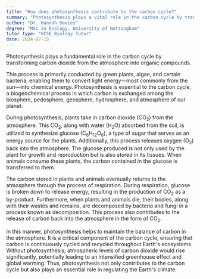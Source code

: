 ```yaml
---
title: "How does photosynthesis contribute to the carbon cycle?"
summary: "Photosynthesis plays a vital role in the carbon cycle by transforming atmospheric carbon dioxide into organic compounds, thereby supporting life and regulating carbon levels in the environment."
author: "Dr. Hannah Davies"
degree: "MSc in Ecology, University of Nottingham"
tutor_type: "GCSE Biology Tutor"
date: 2024-07-15
---
```


Photosynthesis plays a fundamental role in the carbon cycle by transforming carbon dioxide from the atmosphere into organic compounds.

This process is primarily conducted by green plants, algae, and certain bacteria, enabling them to convert light energy—most commonly from the sun—into chemical energy. Photosynthesis is essential to the carbon cycle, a biogeochemical process in which carbon is exchanged among the biosphere, pedosphere, geosphere, hydrosphere, and atmosphere of our planet.

During photosynthesis, plants take in carbon dioxide ($\text{CO}_2$) from the atmosphere. This $\text{CO}_2$, along with water ($\text{H}_2\text{O}$) absorbed from the soil, is utilized to synthesize glucose ($\text{C}_6\text{H}_{12}\text{O}_6$), a type of sugar that serves as an energy source for the plants. Additionally, this process releases oxygen ($\text{O}_2$) back into the atmosphere. The glucose produced is not only used by the plant for growth and reproduction but is also stored in its tissues. When animals consume these plants, the carbon contained in the glucose is transferred to them.

The carbon stored in plants and animals eventually returns to the atmosphere through the process of respiration. During respiration, glucose is broken down to release energy, resulting in the production of $\text{CO}_2$ as a by-product. Furthermore, when plants and animals die, their bodies, along with their wastes and remains, are decomposed by bacteria and fungi in a process known as decomposition. This process also contributes to the release of carbon back into the atmosphere in the form of $\text{CO}_2$.

In this manner, photosynthesis helps to maintain the balance of carbon in the atmosphere. It is a critical component of the carbon cycle, ensuring that carbon is continuously cycled and recycled throughout Earth's ecosystems. Without photosynthesis, atmospheric levels of carbon dioxide would rise significantly, potentially leading to an intensified greenhouse effect and global warming. Thus, photosynthesis not only contributes to the carbon cycle but also plays an essential role in regulating the Earth's climate.
    